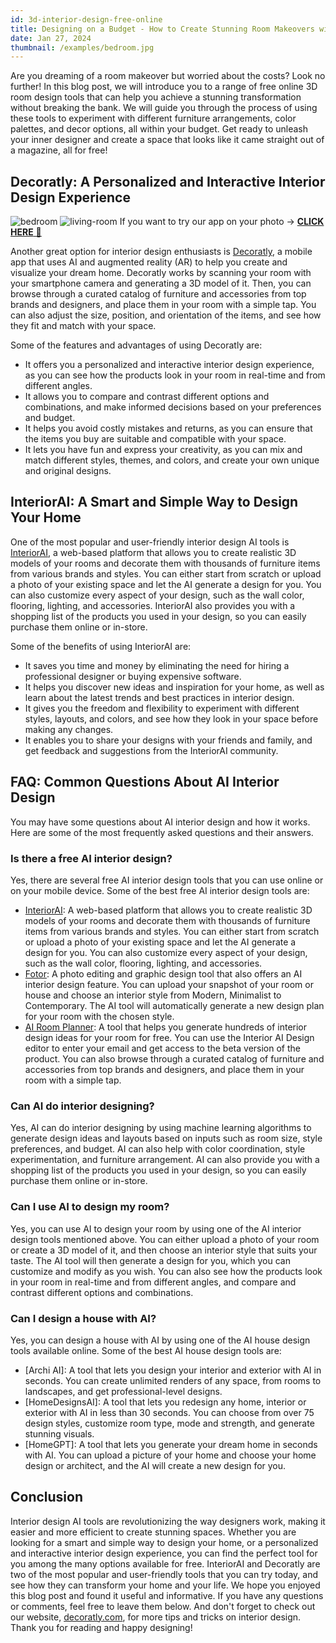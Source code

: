 ```yaml
---
id: 3d-interior-design-free-online
title: Designing on a Budget - How to Create Stunning Room Makeovers with Free Online 3D Tools
date: Jan 27, 2024
thumbnail: /examples/bedroom.jpg
---
```


Are you dreaming of a room makeover but worried about the costs? Look no further! In this blog post, we will introduce you to a range of free online 3D room design tools that can help you achieve a stunning transformation without breaking the bank. We will guide you through the process of using these tools to experiment with different furniture arrangements, color palettes, and decor options, all within your budget. Get ready to unleash your inner designer and create a space that looks like it came straight out of a magazine, all for free!

## Decoratly: A Personalized and Interactive Interior Design Experience

![bedroom](/examples/living-room.jpg)
![living-room](/examples/kitchen.jpg)
If you want to try our app on your photo → [**CLICK HERE** 🏡](https://www.decoratly.com)

Another great option for interior design enthusiasts is [Decoratly](https://decoratly.com/), a mobile app that uses AI and augmented reality (AR) to help you create and visualize your dream home. Decoratly works by scanning your room with your smartphone camera and generating a 3D model of it. Then, you can browse through a curated catalog of furniture and accessories from top brands and designers, and place them in your room with a simple tap. You can also adjust the size, position, and orientation of the items, and see how they fit and match with your space.

Some of the features and advantages of using Decoratly are:

- It offers you a personalized and interactive interior design experience, as you can see how the products look in your room in real-time and from different angles.
- It allows you to compare and contrast different options and combinations, and make informed decisions based on your preferences and budget.
- It helps you avoid costly mistakes and returns, as you can ensure that the items you buy are suitable and compatible with your space.
- It lets you have fun and express your creativity, as you can mix and match different styles, themes, and colors, and create your own unique and original designs.

## InteriorAI: A Smart and Simple Way to Design Your Home

One of the most popular and user-friendly interior design AI tools is [InteriorAI](https://interiorai.com/), a web-based platform that allows you to create realistic 3D models of your rooms and decorate them with thousands of furniture items from various brands and styles. You can either start from scratch or upload a photo of your existing space and let the AI generate a design for you. You can also customize every aspect of your design, such as the wall color, flooring, lighting, and accessories. InteriorAI also provides you with a shopping list of the products you used in your design, so you can easily purchase them online or in-store.

Some of the benefits of using InteriorAI are:

- It saves you time and money by eliminating the need for hiring a professional designer or buying expensive software.
- It helps you discover new ideas and inspiration for your home, as well as learn about the latest trends and best practices in interior design.
- It gives you the freedom and flexibility to experiment with different styles, layouts, and colors, and see how they look in your space before making any changes.
- It enables you to share your designs with your friends and family, and get feedback and suggestions from the InteriorAI community.

## FAQ: Common Questions About AI Interior Design

You may have some questions about AI interior design and how it works. Here are some of the most frequently asked questions and their answers.

### Is there a free AI interior design?

Yes, there are several free AI interior design tools that you can use online or on your mobile device. Some of the best free AI interior design tools are:

- [InteriorAI](https://interiorai.com): A web-based platform that allows you to create realistic 3D models of your rooms and decorate them with thousands of furniture items from various brands and styles. You can either start from scratch or upload a photo of your existing space and let the AI generate a design for you. You can also customize every aspect of your design, such as the wall color, flooring, lighting, and accessories.
- [Fotor](https://www.fotor.com/features/ai-interior-design/): A photo editing and graphic design tool that also offers an AI interior design feature. You can upload your snapshot of your room or house and choose an interior style from Modern, Minimalist to Contemporary. The AI tool will automatically generate a new design plan for your room with the chosen style.
- [AI Room Planner](https://airoomplanner.com): A tool that helps you generate hundreds of interior design ideas for your room for free. You can use the Interior AI Design editor to enter your email and get access to the beta version of the product. You can also browse through a curated catalog of furniture and accessories from top brands and designers, and place them in your room with a simple tap.

### Can AI do interior designing?

Yes, AI can do interior designing by using machine learning algorithms to generate design ideas and layouts based on inputs such as room size, style preferences, and budget. AI can also help with color coordination, style experimentation, and furniture arrangement. AI can also provide you with a shopping list of the products you used in your design, so you can easily purchase them online or in-store.

### Can I use AI to design my room?

Yes, you can use AI to design your room by using one of the AI interior design tools mentioned above. You can either upload a photo of your room or create a 3D model of it, and then choose an interior style that suits your taste. The AI tool will then generate a design for you, which you can customize and modify as you wish. You can also see how the products look in your room in real-time and from different angles, and compare and contrast different options and combinations.

### Can I design a house with AI?

Yes, you can design a house with AI by using one of the AI house design tools available online. Some of the best AI house design tools are:

- [Archi AI]: A tool that lets you design your interior and exterior with AI in seconds. You can create unlimited renders of any space, from rooms to landscapes, and get professional-level designs.
- [HomeDesignsAI]: A tool that lets you redesign any home, interior or exterior with AI in less than 30 seconds. You can choose from over 75 design styles, customize room type, mode and strength, and generate stunning visuals.
- [HomeGPT]: A tool that lets you generate your dream home in seconds with AI. You can upload a picture of your home and choose your home design or architect, and the AI will create a new design for you.

## Conclusion

Interior design AI tools are revolutionizing the way designers work, making it easier and more efficient to create stunning spaces. Whether you are looking for a smart and simple way to design your home, or a personalized and interactive interior design experience, you can find the perfect tool for you among the many options available for free. InteriorAI and Decoratly are two of the most popular and user-friendly tools that you can try today, and see how they can transform your home and your life. We hope you enjoyed this blog post and found it useful and informative. If you have any questions or comments, feel free to leave them below. And don't forget to check out our website, [decoratly.com](https://decoratly.com/), for more tips and tricks on interior design. Thank you for reading and happy designing!
